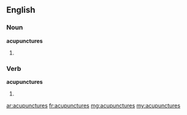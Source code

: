 ==English==

===Noun===
'''acupunctures'''

# {{plural of|[[acupuncture]]}}

===Verb===
'''acupunctures'''

# {{third-person singular of|[[acupuncture]]}}

[[ar:acupunctures]]
[[fr:acupunctures]]
[[mg:acupunctures]]
[[my:acupunctures]]